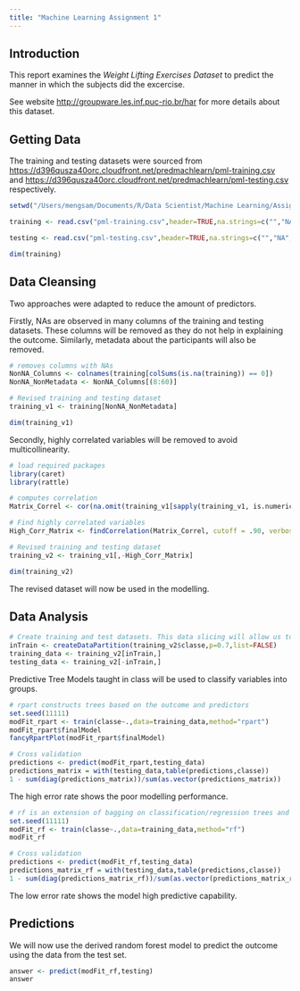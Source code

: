 ```yaml
---
title: "Machine Learning Assignment 1"
---
```


## Introduction 

This report examines the <em>Weight Lifting Exercises Dataset</em> to predict the manner in which the subjects did the excercise. 

See website <http://groupware.les.inf.puc-rio.br/har> for more details about this dataset. 

## Getting Data 

The training and testing datasets were sourced from <https://d396qusza40orc.cloudfront.net/predmachlearn/pml-training.csv> and <https://d396qusza40orc.cloudfront.net/predmachlearn/pml-testing.csv> respectively. 

```r
setwd("/Users/mengsam/Documents/R/Data Scientist/Machine Learning/Assignment/")

training <- read.csv("pml-training.csv",header=TRUE,na.strings=c("","NA","NULL"))

testing <- read.csv("pml-testing.csv",header=TRUE,na.strings=c("","NA","NULL"))
```

```r
dim(training)
```

## Data Cleansing
Two approaches were adapted to reduce the amount of predictors. 

Firstly, NAs are observed in many columns of the training and testing datasets. These columns will be removed as they do not help in explaining the outcome. Similarly, metadata about the participants will also be removed.   

```r
# removes columns with NAs 
NonNA_Columns <- colnames(training[colSums(is.na(training)) == 0])
NonNA_NonMetadata <- NonNA_Columns[(8:60)]

# Revised training and testing dataset 
training_v1 <- training[NonNA_NonMetadata]

dim(training_v1)
```
Secondly, highly correlated variables will be removed to avoid multicollinearity. 

```r
# load required packages
library(caret)
library(rattle)
```

```r
# computes correlation
Matrix_Correl <- cor(na.omit(training_v1[sapply(training_v1, is.numeric)]))

# Find highly correlated variables 
High_Corr_Matrix <- findCorrelation(Matrix_Correl, cutoff = .90, verbose = FALSE)

# Revised training and testing dataset 
training_v2 <- training_v1[,-High_Corr_Matrix]

dim(training_v2)
```
The revised dataset will now be used in the modelling. 

## Data Analysis 
```r
# Create training and test datasets. This data slicing will allow us to perform cross validation when developing and testing the performance of the models. 
inTrain <- createDataPartition(training_v2$classe,p=0.7,list=FALSE)
training_data <- training_v2[inTrain,] 
testing_data <- training_v2[-inTrain,]
```

Predictive Tree Models taught in class will be used to classify variables into groups. 

```r
# rpart constructs trees based on the outcome and predictors
set.seed(11111)
modFit_rpart <- train(classe~.,data=training_data,method="rpart")
modFit_rpart$finalModel
fancyRpartPlot(modFit_rpart$finalModel)

# Cross validation  
predictions <- predict(modFit_rpart,testing_data) 
predictions_matrix = with(testing_data,table(predictions,classe))
1 - sum(diag(predictions_matrix))/sum(as.vector(predictions_matrix))
```
The high error rate shows the poor modelling performance.

```r
# rf is an extension of bagging on classification/regression trees and will be used to see whether a lower out of sample error can be achieved. 
set.seed(11111)
modFit_rf <- train(classe~.,data=training_data,method="rf")
modFit_rf 

# Cross validation  
predictions <- predict(modFit_rf,testing_data) 
predictions_matrix_rf = with(testing_data,table(predictions,classe))  
1 - sum(diag(predictions_matrix_rf))/sum(as.vector(predictions_matrix_rf))
```
The low error rate shows the model high predictive capability.

## Predictions 
We will now use the derived random forest model to predict the outcome using the data from the test set. 

```r
answer <- predict(modFit_rf,testing) 
answer
```
